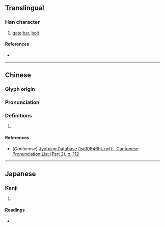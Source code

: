 {{character info}}
==Translingual==

===Han character===
{{Han char|rn=63|rad=戶|as=06|sn=10|four=|canj=ISNIN|ids=⿸戶多, ⿸户多}}

# [[gate]] [[bar]], [[bolt]]

====References====
* {{Han ref|kx=0416.120|dkj=11741|dj=0761.140|hdz=32263.030|uh=6245|ud=25157}}

----

==Chinese==
{{zh-forms}}

===Glyph origin===
{{Han etym}}

===Pronunciation===
{{zh-pron
|m=yí
|c=ji4
|mc=y
|oc=y
|ma=
|cat=n
}}
===Definitions===
{{zh-hanzi}}

# {{rfdef|zh}}
====References====
* (''Cantonese'') [http://www.iso10646hk.net/jp/document/download.jsp Jyutping Database (iso10646hk.net) - Cantonese Pronunciation List (Part 2), p. 112]

----

==Japanese==

===Kanji===
{{ja-kanji|grade=|rs=戶06}}

# {{rfdef|ja|sort=戶06}}

====Readings====
* {{ja-readings|on=[[い]] (i)|kun=}}